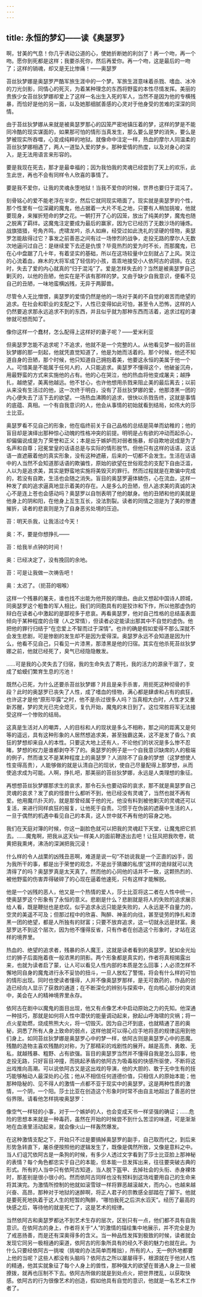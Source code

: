 ```yaml
---
---
---
```

title: 永恒的梦幻——读《奥瑟罗》
---




啊，甘美的气息！你几乎诱动公道的心，使她折断她的利剑了！再一个吻，再一个吻。愿你到死都是这样；我要杀死你，然后再爱你。再一个吻，这是最后的一吻了；这样的销魂，却又是无比惨痛！——奥瑟罗

苔丝狄梦娜是奥瑟罗严酷军旅生涯中的一个梦。军旅生涯意味着杀戮、嗜血、冰冷的刀光剑影，同情心的死灭，为着某种理念的东西将野蛮的本性尽情发挥。美丽的贵族少女苔丝狄梦娜却爱上了这样一名出生入死的军人，当然不是因为他的专横残暴，而恰好是他的另一面，以及她那细腻善感的心灵对于他身受的苦难的深深的同情。

由于苔丝狄梦娜从来就是被奥瑟罗那心的囚笼严密地镇压着的梦，这样的梦是不能同冷酷的现实谋面的，如果那可怕的情形当真发生，那么要么是梦的消失，要么是梦被现实所吞噬，心变成纯粹的地狱。就像命中注定一样，热血的摩尔人同温柔的苔丝狄梦娜相遇了，两人一道坠入爱的梦乡。那种爱情的热度，以及对身心的深入，是无法用语言来形容的。

要是我现在死去，那才是最幸福的；因为我怕我的灵魂已经尝到了天上的欢乐，此生此世，再也不会有同样令人欣喜的事情了。

要是我不爱你，让我的灵魂永堕地狱！当我不爱你的时候，世界也要归于混沌了。

刻骨铭心的爱不能老浮在半空，然后它就同现实晤面了。现实就是奥瑟罗的个性，那个性里有一位深藏的魔鬼，他占据着一大片不毛之地，只要有人稍加挑唆，他就要现身，来摧折短命的梦之花。一朝打开了心的囚笼，放出了纯美的梦，魔鬼也随之脱离了羁绊。这魔鬼注定要成为最后的赢家，因为它已经历了无数沙场的锤炼。战旗猎猎，号角齐鸣，虎啸龙吟，杀人如麻，经受过如此洗礼的坚硬的怪物，奥瑟罗怎能敌得过它？事发之前善恶之间有过一场惨烈的战争，走投无路的摩尔人无数次地逼问过自己：是继续爱下去还是仇恨？毕竟热烈的爱为时不长，而那魔鬼，已在心中盘踞了几十年，有着坚实的基础，所以在这场较量中立刻就占了上风。哭泣的心流着血，麻木的大将军成了轻信的小孩，乖乖地接受小人依阿古的调排。在这时，失去了爱的内心就真的“归于混沌”了。爱是怎样失去的？当然是被奥瑟罗自己剿灭的，以他的丑陋，他实在是不该有那样的梦。又由于缺少自我意识，便看不见自己的丑陋，一味地蛮横凶残，无异于两脚兽。

尽管令人无比憎恨，奥瑟罗的爱情仍然是他的一场对于美的不自觉的艰苦而绝望的追求。在社会和职业的支配之下，人性已变得如此可怕，甚至令人恐怖，这样的人仍然要追求那永远追求不到的东西，并且似乎就为那种东西而活着，追求过程的凄惨就可想而知了。

像你这样一个蠢材，怎么配得上这样好的妻子呢？——爱米利亚

但奥瑟罗怎能不追求呢？不追求，他就不是一个完整的人。从他看见梦一般的苔丝狄梦娜的那一刻起，他就凭直觉知道了，他是为她而活着的。那个时候，他还不知道自身的丑陋，那个时候，他只知道自己拥抱着美，他要这永恒的美属于他一个人。可惜美是不能属于任何人的，人只能追求。奥瑟罗不懂得这个，他破釜沉舟，用最野蛮的方式来实施他的占有。他的心在哭泣，他的热血将他变成屠夫；越挣扎，越绝望，美离他越远。他不甘心，也许他想用杀戮来阻止美的最后离去；以前从来没有生活过的他，这一次终于明白，没有了苔丝狄梦娜的爱，他那漆黑一团的内心便失去了活下去的欲望。一场热血沸腾的追求，很快以杀戮告终，这就是事情的底蕴、真相。一个有自我意识的人，他会从事情的初始就看到结局，如伟大的莎士比亚。

奥瑟罗看不见自己的形象，他在临终前关于自己品格的总结是简单而幼稚的；他的盲目却是演绎出那种惊心动魄的性格冲突的前提。明明是占有欲的冲动而起杀心，却偏偏说成是为了荣誉和正义；本是出于嫉妒而对弱者施暴，却自欺地说成是为了名声和自尊；冠冕堂皇的话语总是与实际的情形脱节。但他只有这样的话语，这话语一直遮蔽着他的真实形象，没有这种遮蔽，后来的一切都不会发生。生活在话语中的人当然不会知道那话语的欺骗性，原始的欲望在世俗观念的支配下自由泛滥，人以为是追求美，其实是野蛮地实施将美毁灭的罪行。然而过程就是在欺骗中完成的，若没有自欺，生活也会随之消失。盲目的奥瑟罗遍体鳞伤，心在流血，这样一种发了疯的追求逼真地显示着美的存在。人是多么的丑陋，但人追求美的真诚的决心不是连上苍也会感动吗？奥瑟罗以自刎表明了他的献身。他的丑陋和他的美就是他身上的阴和阳，在他身上互生互长，没法割裂。读者的同情之泪是为了美的惨遭摧折，读者的悲哀则是为了自身恶劣处境的压迫。

苔：明天杀我，让我活过今天！

奥：不，要是你想挣扎——

苔：给我半点钟的时间！

奥：已经决定了，没有挽回的余地。

苔：可是让我做一次祷告吧！

奥：太迟了。（扼苔的咽喉）

这样一个残暴的屠夫，谁也找不出能为他开脱的理由。由此又想起中国诗人顾城，同奥瑟罗这个粗鲁的军人相比，我们的同胞具有的是狡诈和下作，所以他那虚伪的辩白在读者心中激起的是鄙视多于悲哀。再看奥瑟罗，他对自己性格的总结虽表面倾向于某种程度的合理（人之常情），但读者必定能读出那其中不自觉的虚伪。他把他的罪行归结于“在恋爱上不智而过于深情”。也许的确是假如爱得不那么深就不会发生悲剧，可是惨剧的发生却不是因为爱得深。奥瑟罗永远不会知道是因为什么，他看不见自己，只看见一片漆黑，那漆黑是他的归宿。其实在他杀死苔丝狄梦娜之前，他就已经死了，臭气已经隐隐散发。

……可是我的心灵失去了归宿，我的生命失去了寄托，我的活力的源泉干涸了，变成了蛤蟆们繁育生息的污池！

既然心已死，为什么还要杀苔丝狄梦娜？并且是亲手杀害，用扼死这种彻骨的手段？此时的奥瑟罗已丧失了人性，成了嗜血的怪物，满心都是肆虐和占有的疯狂，也许这才是他“原形毕露”之时，他不是杀过很多人吗？当真相大白时，人性才又重新苏醒，梦的灵光已完全熄灭，复仇开始，魔鬼的末日到了。这位常胜将军无法接受这样一个惨败的结局。

这真是生活对人的嘲弄，人的目标和人的现状是多么不相称，那之间的距离又是何等的遥远，具有这种形象的人居然想追求美，甚至独霸这美，这不是发了昏么？疯狂的梦想却来自人的本性。只要这大地上还有人，不论他们的状况是多么惨不忍睹，梦想的权力是谁都剥夺不了的。奥瑟罗的例子是一个自我意识缺席的人的极端的例子，然而谁又不是某种程度上的奥瑟罗？人消除不了自身的梦想（这梦想使人性变得高贵），人能够做的就是认清自己的现状，使自己尽量配得上那梦想，从而使追求成为可能。人啊，挣扎吧，那美丽的苔丝狄梦娜，永远是人类理想的象征。

再想想苔丝狄梦娜那求生的哀求，那令石头也要动容的哀求，那不就是奥瑟罗自己灵魂的哀求？发了疯的怪兽什么都听不到，他已经没有灵魂了，当然也就不再有爱。他用魔爪扑灭的，就是那曾经属于他的光，他没有料到被他剿灭的灵魂还可以复活，来进行同样疯狂的报复，让他死于自责。习惯于在伪装的遮蔽中生活的人，一旦于偶然的机遇中看见自己的本真，这人世中就不再有他的容身之地。

我们在天庭对簿的时候，你这一副脸色就可以把我的灵魂赶下天堂，让魔鬼把它抓去。……魔鬼啊，把我从这天仙一样美人的面前鞭逐出去吧！让狂风把我吹卷，硫黄把我熏烤，沸汤的深渊把我沉浸！

什么样的令人战栗的凶残丑恶啊，难道是说一句“不妨说我是一个正直的凶手，因为我所干的事，都是出于荣誉的观念，不是出于猜嫌的私恨”这样的诡辩就可以洗清得了的吗？奥瑟罗真是太天真了。然而他的心同他的话并不一致，这颗热烈的、被他野蛮的伤害弄得破碎了的心现在逼着他速死，只有这样才能解脱。

他是一个凶残的恶人，他又是一个热情的爱人，莎士比亚将这二者在人性中统一，使奥瑟罗这个形象有了永恒的意义。悲剧是什么？悲剧就是将人的失败的追求展示给人看，既是鞭挞也是悲叹。似乎追求永远只能是失败的，人永远是不自量力的，空灵的美遥不可及；但那过程中的欣喜、陶醉、神圣的向往，甚至徒劳的挣扎和漆黑一团的绝望，都是人所独有的财富；只要不放弃追求，这一切就永远是财富。奥瑟罗达不到这个层次，因为他不懂得反省，只有作者在创造这个形象时，才站在这样的境界里。

热血的、绝望的追求者，残暴的杀人魔王，这就是读者看到的奥瑟罗。犹如金光灿烂的狮子后面拖着夜一般浓黑的阴影。两个形象都是真实的，作者将真相揭露出来，也就为读者启了蒙，让人可以看见人性内部的本质是怎么回事；人必须怎样不懈地同自身的魔鬼进行永不妥协的扭斗，一旦人放松了警惕，将会有什么样的可怕的情形出现。同时也使读者懂得，人并不像奥瑟罗那样，是无可救药的，作品的创造已经向人显示了获救的通道；在不断深化的辨别与探索中，在向核心部分的突进中，美会在人的精神境界里永存。

依阿古在剧中以魔鬼的面目出现，他又有点像艺术中启动原始之力的先知。他深通一种技巧，那就是如何将人性中潜伏的能量调动起来，掀起山呼海啸的灾祸；将一点火星助燃，烧成熊熊大火，将一切毁灭。因为自己坏到底，也就精通了恶的奥秘，洞悉了所有人身上致命的弱点，这样他就可以得心应手地将恶的规律运用到他们身上。如同苔丝狄梦娜是奥瑟罗心中的梦一样，依阿古则是奥瑟罗心中的恶魔。残酷的造物主喜欢残酷的对称，为了那精彩的戏剧性的展开。越是高贵、勇敢、无私，就越残暴、粗野、占有欲强。盲目的奥瑟罗当然并不懂得自我是怎么回事，他走投无路，只好盲目冲撞，而挑起矛盾的依阿古为吸毒般的快感所驱使，不断将这出戏推向高潮。可以说依阿古又是这出戏的导演，他的大胆的、敢于无中生有的技巧能够触动人最深处的心弦；他从不相信任何道德价值，只相信人的原始本能；他那种隐秘的、见不得人的激情一点都不亚于现实中的奥瑟罗。这是两种性质的激情，一个阴，一个阳。莎士比亚在创造这个形象时时常不由自主地超出了善恶的世俗界限。请看他怎样挑唆奥瑟罗：

像空气一样轻的小事，对于一个嫉妒的人，也会变成天书一样坚强的确证；……危险的思想本来就是一种毒药，虽然在开始的时候尝不到什么苦涩的味道，可是渐渐地在血液里活动起来，就会像火山一样轰然爆发。

在这种激情支配之下，开始只不过是要搞掉奥瑟罗的副手，自己取而代之，到后来形势急转直下，屠杀便按照他的逻辑发生了，既像是偶然所致，又像是意料之中。当人们诅咒依阿古是一条狗的时候，有多少人透过文字看到了莎士比亚脸上那神秘的表情？每个角色都忠实于自己的本能，但本能一旦发挥出来，往往要突破古典的形式。所有的人当中只有依阿古知道，当人脱下盔甲、去掉社会的头衔、赤身裸体时，那差别是很小很小的。然而依阿古同样也没有预料到这场戏要用自己的生命来将其演完。为激情所控制的他就如滚雪球一样将罪恶越滚越大，而内心，也越来越兴奋、高昂，那种对于地狱的迷醉啊，将正人君子的宗教感全部踏在了脚下。他就是要死死地执着于这人生的短暂的陶醉，“哪怕我死之后洪水滔天”。经历了最高的快感之后，等待他的就是死亡了，这是艺术的规律。

当然依阿古和奥瑟罗都达不到艺术生存的层次，区别只有一点，他们都不具有自我意识。在依阿古的身上，作者将关于“人”的激情的描绘集中地展示，并不完全是为了戒恶扬善，而是还有深奥得多的含义。当一种品性发挥到极致的时候，读者就会发现它同另一极相通的渠道，依阿古的形象所具有的经久不衰的魅力也就在此。为什么只要经依阿古一挑唆（挑唆的办法简单而稚拙），所有的人，无一例外地都要上他的当呢？这些人都没有头脑吗？依阿古之所以屡屡得手，根源就在于他对人性的精通，他其实就象征了每个人身上的兽性，那种强大的欲望在普通人身上一旦被撩拨，就再也压制不下去。依阿古所做的就是到处点火，把世界搅乱，以获取快感。依阿古的行为很像艺术的创造，假如他具有自觉的意识，他就是一名艺术工作者了。